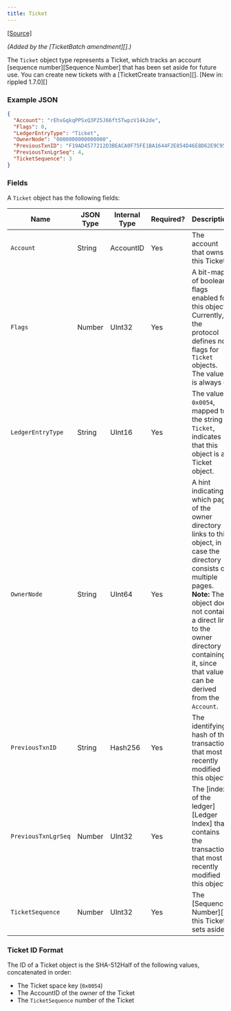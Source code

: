 ```yaml
---
title: Ticket
---
```

[\[Source\]](https://github.com/ripple/rippled/blob/76a6956138c4ecd156c5c408f136ed3d6ab7d0c1/src/ripple/protocol/impl/LedgerFormats.cpp#L155-L164)

_(Added by the \[TicketBatch amendment]\[].)_

The `Ticket` object type represents a Ticket, which tracks an account \[sequence number]\[Sequence Number] that has been set aside for future use. You can create new tickets with a \[TicketCreate transaction]\[]. \[New in: rippled 1.7.0]\[]

### Example JSON

```json
{
  "Account": "rEhxGqkqPPSxQ3P25J66ft5TwpzV14k2de",
  "Flags": 0,
  "LedgerEntryType": "Ticket",
  "OwnerNode": "0000000000000000",
  "PreviousTxnID": "F19AD4577212D3BEACA0F75FE1BA1644F2E854D46E8D62E9C95D18E9708CBFB1",
  "PreviousTxnLgrSeq": 4,
  "TicketSequence": 3
}
```

### Fields

A `Ticket` object has the following fields:

| Name                | JSON Type | Internal Type | Required? | Description                                                                                                                                                                                                                                                               |
| ------------------- | --------- | ------------- | --------- | ------------------------------------------------------------------------------------------------------------------------------------------------------------------------------------------------------------------------------------------------------------------------- |
| `Account`           | String    | AccountID     | Yes       | The account that owns this Ticket.                                                                                                                                                                                                                                        |
| `Flags`             | Number    | UInt32        | Yes       | A bit-map of boolean flags enabled for this object. Currently, the protocol defines no flags for `Ticket` objects. The value is always `0`.                                                                                                                               |
| `LedgerEntryType`   | String    | UInt16        | Yes       | The value `0x0054`, mapped to the string `Ticket`, indicates that this object is a Ticket object.                                                                                                                                                         |
| `OwnerNode`         | String    | UInt64        | Yes       | A hint indicating which page of the owner directory links to this object, in case the directory consists of multiple pages. **Note:** The object does not contain a direct link to the owner directory containing it, since that value can be derived from the `Account`. |
| `PreviousTxnID`     | String    | Hash256       | Yes       | The identifying hash of the transaction that most recently modified this object.                                                                                                                                                                                          |
| `PreviousTxnLgrSeq` | Number    | UInt32        | Yes       | The \[index of the ledger]\[Ledger Index] that contains the transaction that most recently modified this object.                                                                                                                                                          |
| `TicketSequence`    | Number    | UInt32        | Yes       | The \[Sequence Number]\[] this Ticket sets aside.                                                                                                                                                                                                                         |

### Ticket ID Format

The ID of a Ticket object is the SHA-512Half of the following values, concatenated in order:

* The Ticket space key (`0x0054`)
* The AccountID of the owner of the Ticket
* The `TicketSequence` number of the Ticket
